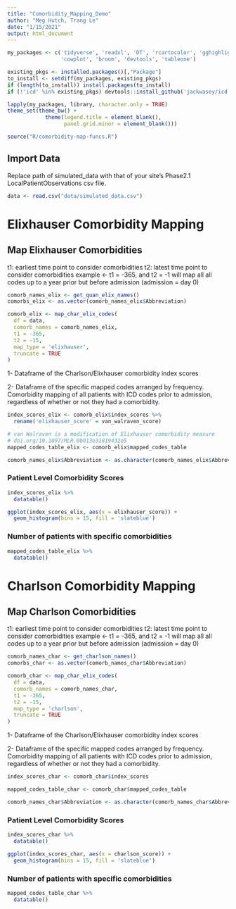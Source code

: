 ```yaml
---
title: "Comorbidity_Mapping_Demo"
author: "Meg Hutch, Trang Le"
date: "1/15/2021"
output: html_document
---
```



```r
my_packages <- c('tidyverse', 'readxl', 'DT', 'rcartocolor', 'gghighlight', 
                 'cowplot', 'broom', 'devtools', 'tableone')

existing_pkgs <- installed.packages()[,"Package"]
to_install <- setdiff(my_packages, existing_pkgs)
if (length(to_install)) install.packages(to_install)
if (!'icd' %in% existing_pkgs) devtools::install_github('jackwasey/icd')

lapply(my_packages, library, character.only = TRUE)
theme_set(theme_bw() + 
            theme(legend.title = element_blank(),
                  panel.grid.minor = element_blank()))

source("R/comorbidity-map-funcs.R")
```

## Import Data

Replace path of simulated_data with that of your site's Phase2.1 LocalPatientObservations csv file.
```r
data <- read.csv("data/simulated_data.csv")
```

# Elixhauser Comorbidity Mapping

## Map Elixhauser Comorbidities

t1: earliest time point to consider comorbidities
t2: latest time point to consider comorbidities
example <- t1 = -365, and t2 = -1 will map all all codes up to a year prior but before admission (admission = day 0)

```r
comorb_names_elix <- get_quan_elix_names()
comorbs_elix <- as.vector(comorb_names_elix$Abbreviation)

comorb_elix <- map_char_elix_codes(
  df = data,
  comorb_names = comorb_names_elix,
  t1 = -365,
  t2 = -15,
  map_type = 'elixhauser',
  truncate = TRUE
)
```

1- Dataframe of the Charlson/Elixhauser comorbidity index scores

2- Dataframe of the specific mapped codes arranged by frequency.
Comorbidity mapping of all patients with ICD codes prior to admission, regardless of whether or not they had a comorbidity.

```r
index_scores_elix <- comorb_elix$index_scores %>% 
  rename('elixhauser_score' = van_walraven_score)

# van Walraven is a modification of Elixhauser comorbidity measure
# doi.org/10.1097/MLR.0b013e31819432e5
mapped_codes_table_elix <- comorb_elix$mapped_codes_table

comorb_names_elix$Abbreviation <- as.character(comorb_names_elix$Abbreviation)
```


### Patient Level Comorbidity Scores

```r
index_scores_elix %>% 
  datatable() 
```

```r
ggplot(index_scores_elix, aes(x = elixhauser_score)) + 
  geom_histogram(bins = 15, fill = 'slateblue')
```


### Number of patients with specific comorbidities

```r
mapped_codes_table_elix %>%
  datatable() 
```

# Charlson Comorbidity Mapping

## Map Charlson Comorbidities

t1: earliest time point to consider comorbidities
t2: latest time point to consider comorbidities
example <- t1 = -365, and t2 = -1 will map all all codes up to a year prior but before admission (admission = day 0)

```r
comorb_names_char <- get_charlson_names()
comorbs_char <- as.vector(comorb_names_char$Abbreviation)

comorb_char <- map_char_elix_codes(
  df = data,
  comorb_names = comorb_names_char,
  t1 = -365,
  t2 = -15,
  map_type = 'charlson',
  truncate = TRUE
)
```

1- Dataframe of the Charlson/Elixhauser comorbidity index scores

2- Dataframe of the specific mapped codes arranged by frequency.
Comorbidity mapping of all patients with ICD codes prior to admission, regardless of whether or not they had a comorbidity.

```r
index_scores_char <- comorb_char$index_scores

mapped_codes_table_char <- comorb_char$mapped_codes_table

comorb_names_char$Abbreviation <- as.character(comorb_names_char$Abbreviation)
```


### Patient Level Comorbidity Scores

```r
index_scores_char %>% 
  datatable() 
```

```r
ggplot(index_scores_char, aes(x = charlson_score)) + 
  geom_histogram(bins = 15, fill = 'slateblue')
```

### Number of patients with specific comorbidities

```r
mapped_codes_table_char %>%
  datatable() 
```

